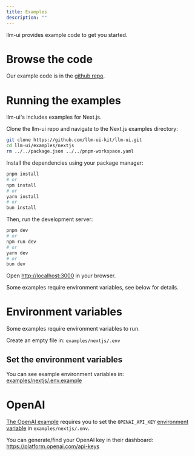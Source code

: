 ```yaml
---
title: Examples
description: ""
---
```


llm-ui provides example code to get you started.

# Browse the code

Our example code is in the [github repo](https://github.com/llm-ui-kit/llm-ui/tree/main/examples/nextjs/src/app/examples).

# Running the examples

llm-ui's includes examples for Next.js.

Clone the llm-ui repo and navigate to the Next.js examples directory:

```bash
git clone https://github.com/llm-ui-kit/llm-ui.git
cd llm-ui/examples/nextjs
rm ../../package.json ../../pnpm-workspace.yaml
```

Install the dependencies using your package manager:

```bash
pnpm install
# or
npm install
# or
yarn install
# or
bun install
```

Then, run the development server:

```bash
pnpm dev
# or
npm run dev
# or
yarn dev
# or
bun dev
```

Open [http://localhost:3000](http://localhost:3000) in your browser.

<Callout icon="⚠️" type="warning">

Some examples require environment variables, see below for details.

</Callout>

# Environment variables

Some examples require environment variables to run.

Create an empty file in: `examples/nextjs/.env`

## Set the environment variables

You can see example environment variables in: [examples/nextjs/.env.example](https://github.com/llm-ui-kit/llm-ui/blob/main/examples/nextjs/.env.example)

# OpenAI

[The OpenAI example](https://github.com/llm-ui-kit/llm-ui/tree/main/examples/nextjs/src/app/examples/openai) requires you to set the `OPENAI_API_KEY` [environment variable](#environment-variables) in `examples/nextjs/.env`.

You can generate/find your OpenAI key in their dashboard: https://platform.openai.com/api-keys
